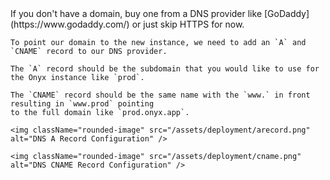 <Step title="Point domain to the instance">
    <Note>
      If you don't have a domain, buy one from a DNS provider like [GoDaddy](https://www.godaddy.com/)
      or just skip HTTPS for now.
    </Note>

    To point our domain to the new instance, we need to add an `A` and `CNAME` record to our DNS provider.

    The `A` record should be the subdomain that you would like to use for the Onyx instance like `prod`. 

    The `CNAME` record should be the same name with the `www.` in front resulting in `www.prod` pointing
    to the full domain like `prod.onyx.app`. 

    <img className="rounded-image" src="/assets/deployment/arecord.png" alt="DNS A Record Configuration" />

    <img className="rounded-image" src="/assets/deployment/cname.png" alt="DNS CNAME Record Configuration" />
</Step>
